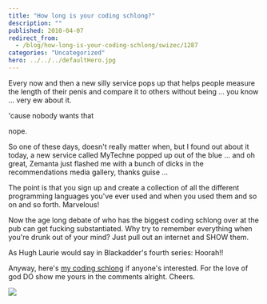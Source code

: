 ```yaml
---
title: "How long is your coding schlong?"
description: ""
published: 2010-04-07
redirect_from:
  - /blog/how-long-is-your-coding-schlong/swizec/1287
categories: "Uncategorized"
hero: ../../../defaultHero.jpg
---
```


Every now and then a new silly service pops up that helps people measure the length of their penis and compare it to others without being ... you know ... very ew about it.

'cause nobody wants that

nope.

So one of these days, doesn't really matter when, but I found out about it today, a new service called MyTechne popped up out of the blue ... and oh great, Zemanta just flashed me with a bunch of dicks in the recommendations media gallery, thanks guise ...

The point is that you sign up and create a collection of all the different programming languages you've ever used and when you used them and so on and so forth. Marvelous!

Now the age long debate of who has the biggest coding schlong over at the pub can get fucking substantiated. Why try to remember everything when you're drunk out of your mind? Just pull out an internet and SHOW them.

As Hugh Laurie would say in Blackadder's fourth series: Hoorah!!

Anyway, here's [my coding schlong](http://mytechne.com/user/Swizec/) if anyone's interested. For the love of god DO show me yours in the comments alright. Cheers.

[![](http://swizec.com/blog/wp-content/uploads/2010/04/Screen-shot-2010-04-07-at-4.21.12-PM.png)](http://swizec.com/blog/wp-content/uploads/2010/04/Screen-shot-2010-04-07-at-4.21.12-PM.png)

